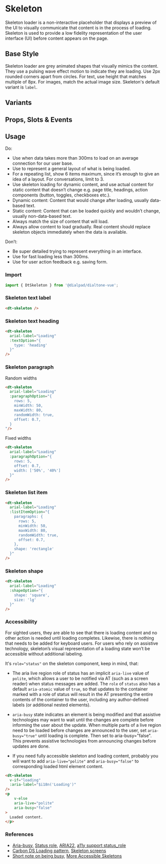 
# Skeleton

<Subtitle>
    Skeleton loader is a non-interactive placeholder that displays a preview of the UI to visually communicate that
    content is in the process of loading. Skeleton is used to provide a low fidelity representation of the user
    interface (UI) before content appears on the page.
</Subtitle>

## Base Style

Skeleton loader are grey animated shapes that visually mimics the content. They use a pulsing wave effect motion to
indicate they are loading. Use 2px rounded corners apart from circles. For text, use height that matches multiple of
8px. For images, match the actual image size. Skeleton's default variant is `label`.

<Canvas>
  <Story id="components-skeleton--default" />
</Canvas>

## Variants

<Canvas>
  <Story id="components-skeleton--variants" />
</Canvas>

## Props, Slots & Events

<ArgsTable of={DtSkeleton} />

## Usage

Do:

- Use when data takes more than 300ms to load on an average connection for our user base.
- Use to represent a general layout of what is being loaded.
- For a repeating list, show 6 items maximum, since it’s enough to give an idea of a layout.
For conversations, limit to 3.
- Use skeleton loading for dynamic content, and use actual content for static content that doesn’t change e.g. page
title, headings, action components (button, toggles, checkboxes etc.).
- Dynamic content: Content that would change after loading, usually data-based text.
- Static content: Content that can be loaded quickly and wouldn’t change, usually non-data-based text.
- Always match the size of content that will load.
- Always allow content to load gradually. Real content should replace skeleton objects immediately when the data
is available.

Don’t:

- Be super detailed trying to represent everything in an interface.
- Use for fast loading less than 300ms.
- Use for user action feedback e.g. saving form.

### Import

```jsx
import { DtSkeleton } from '@dialpad/dialtone-vue';
```

### Skeleton text label

```html
<dt-skeleton />
```

### Skeleton text heading

```html
<dt-skeleton
  arial-label="Loading"
  :textOption="{
    type: 'heading'
  }"
/>
```

### Skeleton paragraph

Random widths

```html
<dt-skeleton
  arial-label="Loading"
  :paragraphOption="{
    rows: 5,
    minWidth: 50,
    maxWidth: 80,
    randomWidth: true,
    offset: 0.7,
  }
"/>
```

Fixed widths

```html
<dt-skeleton
  arial-label="Loading"
  :paragraphOption="{
    rows: 5,
    offset: 0.7,
    width: ['50%', '40%']
  }"
/>
```

### Skeleton list item

```html
<dt-skeleton
  arial-label="Loading"
  :listItemOption="{
    paragraphs: {
      rows: 5,
      minWidth: 50,
      maxWidth: 80,
      randomWidth: true,
      offset: 0.7,
    },
    shape: 'rectangle'
  }"
/>
```

### Skeleton shape

```html
<dt-skeleton
  arial-label="Loading"
  :shapeOption="{
    shape: 'square',
    size: 'lg'
  }"
/>
```

### Accessibility

For sighted users, they are able to see that there is loading content and no other action is needed until loading completes.
Likewise, there is nothing that needs to be added for keyboard users.
For users who rely on assistive technology, skeleton’s visual representation of a loading state won’t be accessible
without additional labeling.

It's `role="status"` on the skeleton component, keep in mind, that:

- The aria live region role of status has an implicit `aria-live` value of `polite`, which allows a user to be notified
via AT (such as a screen reader) when status messages are added. The `role` of `status` also has a default `aria-atomic`
value of `true`, so that updates to the container marked with a role of status will result in the AT presenting the
entire contents of the container to the user, including any author-defined labels (or additional nested elements).

- `aria-busy` state indicates an element is being modified and that assistive technologies may want to wait until the
changes are complete before informing the user about the update.
When multiple parts of a live region need to be loaded before changes are announced to the user, set `aria-busy="true"`
until loading is complete. Then set to aria-busy="false". This prevents assistive technologies from announcing changes
before updates are done.

- If you need fully accessible skeleton and loading content, probably you will want to add `aria-live="polite"`
and `aria-busy="false"` to corresponding loaded html element content.

```html
<dt-skeleton
  v-if="loading"
  :aria-label="$i18n('Loading')"
/>
<p
    v-else
    aria-live="polite"
    aria-busy="false"
>
  Loaded content.
</p>
```

### References

- [Aria-busy](https://accessibilityresources.org/aria-busy),
[Status role](https://www.digitala11y.com/status-role/),
[ARIA22](https://www.w3.org/WAI/WCAG21/Techniques/aria/ARIA22),
[a11y support status_role](https://a11ysupport.io/tech/aria/status_role#support-table-1)
- [Carbon DS Loading pattern](https://www.carbondesignsystem.com/patterns/loading-pattern/),
[Skeleton screens](https://uxdesign.cc/what-you-should-know-about-skeleton-screens-a820c45a571a)
- [Short note on being busy](https://www.tpgi.com/short-note-on-being-busy/),
[More Accessible Skeletons](https://adrianroselli.com/2020/11/more-accessible-skeletons.html)
